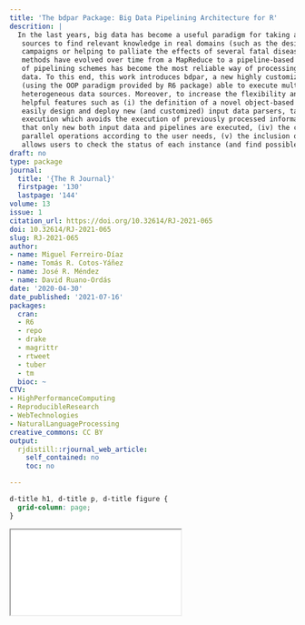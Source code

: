 ```yaml
---
title: 'The bdpar Package: Big Data Pipelining Architecture for R'
descrition: |
  In the last years, big data has become a useful paradigm for taking advantage of multiple
   sources to find relevant knowledge in real domains (such as the design of personalized marketing
   campaigns or helping to palliate the effects of several fatal diseases). Big data programming tools and
   methods have evolved over time from a MapReduce to a pipeline-based archetype. Concretely the use
   of pipelining schemes has become the most reliable way of processing and analyzing large amounts of
   data. To this end, this work introduces bdpar, a new highly customizable pipeline-based framework
   (using the OOP paradigm provided by R6 package) able to execute multiple preprocessing tasks over
   heterogeneous data sources. Moreover, to increase the flexibility and performance, bdpar provides
   helpful features such as (i) the definition of a novel object-based pipe operator (%>|%), (ii) the ability to
   easily design and deploy new (and customized) input data parsers, tasks, and pipelines, (iii) only-once
   execution which avoids the execution of previously processed information (instances), guaranteeing
   that only new both input data and pipelines are executed, (iv) the capability to perform serial or
   parallel operations according to the user needs, (v) the inclusion of a debugging mechanism which
   allows users to check the status of each instance (and find possible errors) throughout the process.
draft: no
type: package
journal:
  title: '{The R Journal}'
  firstpage: '130'
  lastpage: '144'
volume: 13
issue: 1
citation_url: https://doi.org/10.32614/RJ-2021-065
doi: 10.32614/RJ-2021-065
slug: RJ-2021-065
author:
- name: Miguel Ferreiro-Díaz
- name: Tomás R. Cotos-Yáñez
- name: José R. Méndez
- name: David Ruano-Ordás
date: '2020-04-30'
date_published: '2021-07-16'
packages:
  cran:
  - R6
  - repo
  - drake
  - magrittr
  - rtweet
  - tuber
  - tm
  bioc: ~
CTV:
- HighPerformanceComputing
- ReproducibleResearch
- WebTechnologies
- NaturalLanguageProcessing
creative_commons: CC BY
output:
  rjdistill::rjournal_web_article:
    self_contained: no
    toc: no

---
```


```css
d-title h1, d-title p, d-title figure {
  grid-column: page;
}
```

<div class="l-page">
  <object data="RJ-2021-065.pdf" type="application/pdf" style="height:955px;width:100%">
    <iframe src="RJ-2021-065.pdf"></iframe>
  </object>
</div>
